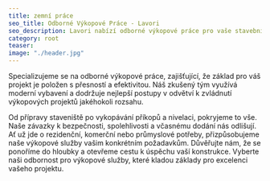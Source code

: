 ```yaml
---
title: zemní práce
seo_title: Odborné Výkopové Práce - Lavori
seo_description: Lavori nabízí odborné výkopové práce pro vaše stavební projekty. Efektivní a spolehlivé řešení pro každou výkopovou potřebu.
category: root 
teaser:  
image: "./header.jpg"
---
```

<p>
Specializujeme se na odborné výkopové práce, zajišťující, že základ pro váš projekt je položen s přesností a efektivitou. Náš zkušený tým využívá moderní vybavení a dodržuje nejlepší postupy v odvětví k zvládnutí výkopových projektů jakéhokoli rozsahu. 
</p>
<p>
Od přípravy staveniště po vykopávání příkopů a nivelaci, pokryjeme to vše. Naše závazky k bezpečnosti, spolehlivosti a včasnému dodání nás odlišují. Ať už jde o rezidenční, komerční nebo průmyslové potřeby, přizpůsobujeme naše výkopové služby vašim konkrétním požadavkům. Důvěřujte nám, že se ponoříme do hloubky a otevřeme cestu k úspěchu vaší konstrukce. Vyberte naši odbornost pro výkopové služby, které kladou základy pro excelenci vašeho projektu.
</p>